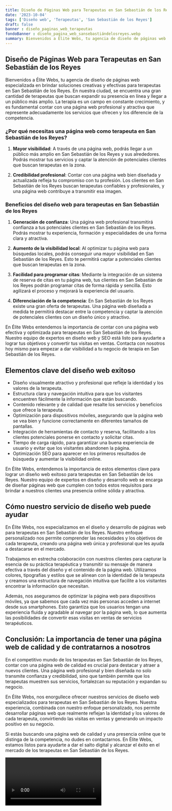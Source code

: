 ```yaml
---
title: Diseño de Páginas Web para Terapeutas en San Sebastián de los Reyes
date: '2023-10-04'
tags: ['Diseño web', 'Terapeutas', 'San Sebastián de los Reyes']
draft: false
banner : diseño_paginas_web_terapeutas
fondoBanner : diseño_pagina_web_sansebastiándelosreyes.webp
summary: Bienvenidos a Élite Webs, tu agencia de diseño de páginas web especializada en brindar soluciones creativas y efectivas para terapeutas en San Sebastián de los Reyes. En nuestra ciudad, se encuentra una gran cantidad de terapeutas que buscan expandir su presencia en línea y llegar a un público más amplio. La terapia es un campo en constante crecimiento, y es fundamental contar con una página web profesional y atractiva que represente adecuadamente los servicios que ofrecen y los diferencie de la competencia.
---
```


## Diseño de Páginas Web para Terapeutas en San Sebastián de los Reyes

Bienvenidos a Élite Webs, tu agencia de diseño de páginas web especializada en brindar soluciones creativas y efectivas para terapeutas en San Sebastián de los Reyes. En nuestra ciudad, se encuentra una gran cantidad de terapeutas que buscan expandir su presencia en línea y llegar a un público más amplio. La terapia es un campo en constante crecimiento, y es fundamental contar con una página web profesional y atractiva que represente adecuadamente los servicios que ofrecen y los diferencie de la competencia.

### ¿Por qué necesitas una página web como terapeuta en San Sebastián de los Reyes?

1. **Mayor visibilidad**: A través de una página web, podrás llegar a un público más amplio en San Sebastián de los Reyes y sus alrededores. Podrás mostrar tus servicios y captar la atención de potenciales clientes que buscan terapeutas en la zona.

2. **Credibilidad profesional**: Contar con una página web bien diseñada y actualizada refleja tu compromiso con tu profesión. Los clientes en San Sebastián de los Reyes buscan terapeutas confiables y profesionales, y una página web contribuye a transmitir esa imagen.

### Beneficios del diseño web para terapeutas en San Sebastián de los Reyes

1. **Generación de confianza**: Una página web profesional transmitirá confianza a tus potenciales clientes en San Sebastián de los Reyes. Podrás mostrar tu experiencia, formación y especialidades de una forma clara y atractiva.

2. **Aumento de la visibilidad local**: Al optimizar tu página web para búsquedas locales, podrás conseguir una mayor visibilidad en San Sebastián de los Reyes. Esto te permitirá captar a potenciales clientes que buscan terapeutas en la zona.

3. **Facilidad para programar citas**: Mediante la integración de un sistema de reserva de citas en tu página web, tus clientes en San Sebastián de los Reyes podrán programar citas de forma rápida y sencilla. Esto agilizará el proceso y mejorará la experiencia del usuario.

4. **Diferenciación de la competencia**: En San Sebastián de los Reyes existe una gran oferta de terapeutas. Una página web diseñada a medida te permitirá destacar entre la competencia y captar la atención de potenciales clientes con un diseño único y atractivo.

En Élite Webs entendemos la importancia de contar con una página web efectiva y optimizada para terapeutas en San Sebastián de los Reyes. Nuestro equipo de expertos en diseño web y SEO está listo para ayudarte a lograr tus objetivos y convertir tus visitas en ventas. Contacta con nosotros hoy mismo para empezar a dar visibilidad a tu negocio de terapia en San Sebastián de los Reyes.

<GifSeo />

<Cta />

## Elementos clave del diseño web exitoso

- Diseño visualmente atractivo y profesional que refleje la identidad y los valores de la terapeuta.
- Estructura clara y navegación intuitiva para que los visitantes encuentren fácilmente la información que están buscando.
- Contenido relevante y de calidad que resalte los servicios y beneficios que ofrece la terapeuta.
- Optimización para dispositivos móviles, asegurando que la página web se vea bien y funcione correctamente en diferentes tamaños de pantallas.
- Integración de herramientas de contacto y reserva, facilitando a los clientes potenciales ponerse en contacto y solicitar citas.
- Tiempo de carga rápido, para garantizar una buena experiencia de usuario y evitar que los visitantes abandonen la página.
- Optimización SEO para aparecer en los primeros resultados de búsqueda y aumentar la visibilidad online.

En Élite Webs, entendemos la importancia de estos elementos clave para lograr un diseño web exitoso para terapeutas en San Sebastián de los Reyes. Nuestro equipo de expertos en diseño y desarrollo web se encarga de diseñar páginas web que cumplen con todos estos requisitos para brindar a nuestros clientes una presencia online sólida y atractiva.

## Cómo nuestro servicio de diseño web puede ayudar

En Élite Webs, nos especializamos en el diseño y desarrollo de páginas web para terapeutas en San Sebastián de los Reyes. Nuestro enfoque personalizado nos permite comprender las necesidades y los objetivos de cada terapeuta, creando una página web única y profesional que les ayuda a destacarse en el mercado.

Trabajamos en estrecha colaboración con nuestros clientes para capturar la esencia de su práctica terapéutica y transmitir su mensaje de manera efectiva a través del diseño y el contenido de la página web. Utilizamos colores, tipografías y estilos que se alinean con la identidad de la terapeuta y creamos una estructura de navegación intuitiva que facilite a los visitantes encontrar la información que necesitan.

Además, nos aseguramos de optimizar la página web para dispositivos móviles, ya que sabemos que cada vez más personas acceden a internet desde sus smartphones. Esto garantiza que los usuarios tengan una experiencia fluida y agradable al navegar por la página web, lo que aumenta las posibilidades de convertir esas visitas en ventas de servicios terapéuticos.

## Conclusión: La importancia de tener una página web de calidad y de contratarnos a nosotros

En el competitivo mundo de los terapeutas en San Sebastián de los Reyes, contar con una página web de calidad es crucial para destacar y atraer a nuevos clientes. Una página web profesional y bien diseñada no solo transmite confianza y credibilidad, sino que también permite que los terapeutas muestren sus servicios, fortalezcan su reputación y expandan su negocio.

En Élite Webs, nos enorgullece ofrecer nuestros servicios de diseño web especializados para terapeutas en San Sebastián de los Reyes. Nuestra experiencia, combinada con nuestro enfoque personalizado, nos permite desarrollar páginas web que realmente reflejan la identidad y los valores de cada terapeuta, convirtiendo las visitas en ventas y generando un impacto positivo en su negocio.

Si estás buscando una página web de calidad y una presencia online que te distinga de la competencia, no dudes en contactarnos. En Élite Webs, estamos listos para ayudarte a dar el salto digital y alcanzar el éxito en el mercado de los terapeutas en San Sebastián de los Reyes.

<Video />

<CtaBot job='Terapeutas' city='San Sebastián de los Reyes'/>

<Gmaps query='San Sebastián de los Reyes+españa+maps' />